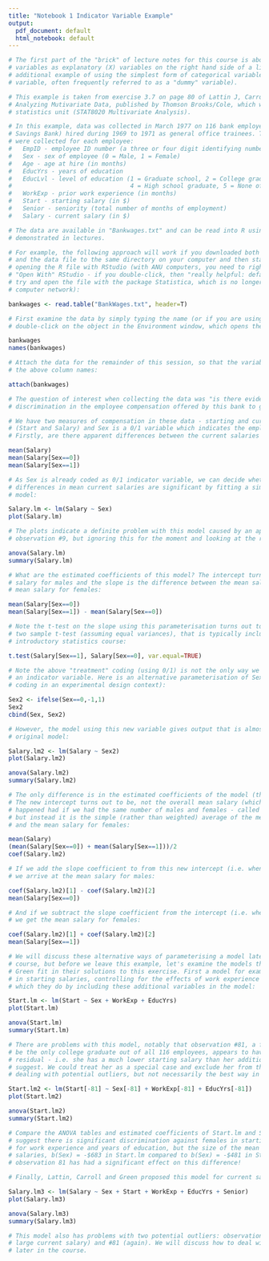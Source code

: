 ```yaml
---
title: "Notebook 1 Indicator Variable Example"
output:
  pdf_document: default
  html_notebook: default
---
```


```r
# The first part of the "brick" of lecture notes for this course is about including categorical
# variables as explanatory (X) variables on the right hand side of a linear model. This is an 
# additional example of using the simplest form of categorical variable (a Yes/No or 0/1 coded 
# variable, often frequently referred to as a "dummy" variable).

# This example is taken from exercise 3.7 on page 80 of Lattin J, Carroll JD and Green, PE (2003)
# Analyzing Mutivariate Data, published by Thomson Brooks/Cole, which was a text for another 
# statistics unit (STAT8020 Multivariate Analysis).

# In this example, data was collected in March 1977 on 116 bank employees (of Harry's Trust and
# Savings Bank) hired during 1969 to 1971 as general office trainees. The following variables
# were collected for each employee:
#   EmpID - employee ID number (a three or four digit identifying number)
#   Sex - sex of employee (0 = Male, 1 = Female)
#   Age - age at hire (in months)
#   EducYrs - years of education
#   EducLvl - level of education (1 = Graduate school, 2 = College graduate, 3 = Some college, 
#                                 4 = High school graduate, 5 = None of the above)
#   WorkExp - prior work experience (in months)
#   Start - starting salary (in $)
#   Senior - seniority (total number of months of employment)
#   Salary - current salary (in $)

# The data are available in "Bankwages.txt" and can be read into R using any of the methods
# demonstrated in lectures.

# For example, the following approach will work if you downloaded both this example R file 
# and the data file to the same directory on your computer and then started RStudio by 
# opening the R file with RStudio (with ANU computers, you need to right-click and go
# "Open With" RStudio - if you double-click, then "really helpful: default association is to
# try and open the file with the package Statistica, which is no longer available on the ANU
# computer network):

bankwages <- read.table("BankWages.txt", header=T)

# First examine the data by simply typing the name (or if you are using RStudio, you can
# double-click on the object in the Environment window, which opens the Viewer):

bankwages
names(bankwages)

# Attach the data for the remainder of this session, so that the variables are available using
# the above column names:

attach(bankwages)

# The question of interest when collecting the data was "is there evidence of any gender (sex)
# discrimination in the employee compensation offered by this bank to general office trainees?"

# We have two measures of compensation in these data - starting and current salary levels
# (Start and Salary) and Sex is a 0/1 variable which indicates the employees gender.
# Firstly, are there apparent differences between the current salaries for males and females:

mean(Salary)
mean(Salary[Sex==0])
mean(Salary[Sex==1])

# As Sex is already coded as 0/1 indicator variable, we can decide whether these apparent
# differences in mean current salaries are significant by fitting a simple linear regression
# model:

Salary.lm <- lm(Salary ~ Sex)
plot(Salary.lm)

# The plots indicate a definite problem with this model caused by an apparent outlier - 
# observation #9, but ignoring this for the moment and looking at the rest of the model output:

anova(Salary.lm)
summary(Salary.lm)

# What are the estimated coefficients of this model? The intercept turns out to be the mean
# salary for males and the slope is the difference between the mean salary for males and the
# mean salary for females:

mean(Salary[Sex==0])
mean(Salary[Sex==1]) - mean(Salary[Sex==0])

# Note the t-test on the slope using this parameterisation turns out to be identical to the
# two sample t-test (assuming equal variances), that is typically included in a first year
# introductory statistics course:

t.test(Salary[Sex==1], Salary[Sex==0], var.equal=TRUE)

# Note the above "treatment" coding (using 0/1) is not the only way we could have coded sex as
# an indicator variable. Here is an alternative parameterisation of Sex (usually called "sum"
# coding in an experimental design context):

Sex2 <- ifelse(Sex==0,-1,1)
Sex2
cbind(Sex, Sex2)

# However, the model using this new variable gives output that is almost identical to the
# original model:

Salary.lm2 <- lm(Salary ~ Sex2)
plot(Salary.lm2)

anova(Salary.lm2)
summary(Salary.lm2)

# The only difference is in the estimated coefficients of the model (the model parameters). 
# The new intercept turns out to be, not the overall mean salary (which is what would have 
# happened had if we had the same number of males and females - called a balanced design),
# but instead it is the simple (rather than weighted) average of the mean salary for males 
# and the mean salary for females:

mean(Salary)
(mean(Salary[Sex==0]) + mean(Salary[Sex==1]))/2
coef(Salary.lm2)

# If we add the slope coefficient to from this new intercept (i.e. when Sex2 = +1), 
# we arrive at the mean salary for males:

coef(Salary.lm2)[1] - coef(Salary.lm2)[2]
mean(Salary[Sex==0])

# And if we subtract the slope coefficient from the intercept (i.e. when Sex2 = +1), 
# we get the mean salary for females:

coef(Salary.lm2)[1] + coef(Salary.lm2)[2]
mean(Salary[Sex==1])

# We will discuss these alternative ways of parameterising a model later in this part of the
# course, but before we leave this example, let's examine the models that Lattin, Carroll and 
# Green fit in their solutions to this exercise. First a model for examining the differences
# in starting salaries, controlling for the effects of work experience and years of education,
# which they do by including these additional variables in the model:

Start.lm <- lm(Start ~ Sex + WorkExp + EducYrs)
plot(Start.lm)

anova(Start.lm)
summary(Start.lm)

# There are problems with this model, notably that observation #81, a female who turns out to 
# be the only college graduate out of all 116 employees, appears to have a large negative 
# residual - i.e. she has a much lower starting salary than her additional education would 
# suggest. We could treat her as a special case and exclude her from the analysis (one way of
# dealing with potential outliers, but not necessarily the best way in this instance):

Start.lm2 <- lm(Start[-81] ~ Sex[-81] + WorkExp[-81] + EducYrs[-81])
plot(Start.lm2)

anova(Start.lm2)
summary(Start.lm2)

# Compare the ANOVA tables and estimated coefficients of Start.lm and Start.lm2 - both models
# suggest there is significant discrimination against females in starting salaries, controlling
# for work experience and years of education, but the size of the mean difference in starting 
# salaries, b(Sex) = -$683 in Start.lm compared to b(Sex) = -$481 in Start.lm2, suggests that
# observation 81 has had a significant effect on this difference!

# Finally, Lattin, Carroll and Green proposed this model for current salaries:

Salary.lm3 <- lm(Salary ~ Sex + Start + WorkExp + EducYrs + Senior)
plot(Salary.lm3)

anova(Salary.lm3)
summary(Salary.lm3)

# This model also has problems with two potential outliers: observations #9 (a male with a very
# large current salary) and #81 (again). We will discuss how to deal with outliers (again),
# later in the course.
```